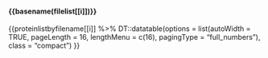 #### {{basename(filelist[[i]])}}\n\n

  {{proteinlistbyfilename[[i]] %>%
                     DT::datatable(options = list(autoWidth = TRUE,
                                                  pageLength = 16,
                                                  lengthMenu = c(16),
                                                  pagingType = "full_numbers"),
                                    class = "compact")
                                    }}
                     
\n\n